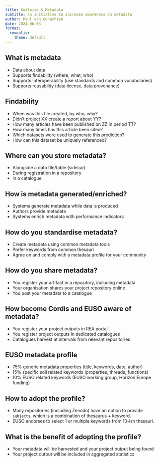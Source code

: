 ```yaml
---
title: Soilwise & Metadata
subtitle: an initiative to increase awareness on metadata
author: Paul van Genuchten
date: 2024-06-03
format:
  revealjs: 
    theme: default
---
```


## What is metadata

- Data about data
- Supports findability (where, what, who)
- Supports interoperability (use standards and common vocabularies)
- Supports reusability (data license, data provenance)

## Findability

- When was this file created, by who, why?
- Didn't project XX create a report about YY?
- How many articles have been published on ZZ in period TT?
- How many times has this article been cited?
- Which datasets were used to generate this prediction?
- How can this dataset be uniquely referenced?

## Where can you store metadata?

- Alongside a data file/table (sidecar)
- During registration in a repository
- In a catalogue

## How is metadata generated/enriched?

- Systems generate metadata while data is produced
- Authors provide metadata 
- Systems enrich metadata with performance indicators

## How do you standardise metadata?

- Create metadata using common metadata tools
- Prefer keywords from common thesauri
- Agree on and comply with a metadata profile for your community

## How do you share metadata?

- You register your artifact in a repository, including metadata
- Your organisation shares your project repository online
- You post your metadata to a catalogue

## How become Cordis and EUSO aware of metadata?

- You register your project outputs in REA portal
- You register project outputs in dedicated catalogues
- Catalogues harvest at intervals from relevant repositories

## EUSO metadata profile

- 75% generic metadata properties (title, keywords, date, author)
- 15% specific soil related keywords (properties, threads, functions)
- 10% EUSO related keywords (EUSO working group, Horizon Europe funding)

## How to adopt the profile?

- Many repositories (including Zenodo) have an option to provide `subjects`, which is a combination of thesaurus + keyword.
- EUSO endorses to select 1 or multiple keywords from 10-ish thesauri.

## What is the benefit of adopting the profile?

- Your metadata will be harvested and your project output being found
- Your project output will be included in aggregated statistics

